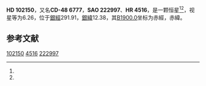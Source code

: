 {{Starbox begin
| name = HD 102150
}}
{{Starbox observe
| epoch = [[J2000.0|J2000.0]]
| constell = {{星座名待查}}<ref name=SIMBAD>{{cite web
 | url=http://simbad.u-strasbg.fr/simbad/sim-id?Ident=HR+4516
 | title =Pulsating variable Star
 | publisher=Centre de Données astronomiques de Strasbourg
 | work=SIMBAD
 | accessdate=2012-07-13}}</ref><ref name=DATA>{{cite web
 | url=http://vizier.u-strasbg.fr/viz-bin/VizieR-5?-out.add=.&-source=5050&-corr=PK=HR&-out.max=9999&HR=4516
 | title=VizieR Detailed Page
 | accessdate=2012-07-13
 | archive-date=2016-03-04
 | archive-url=https://web.archive.org/web/20160304215142/http://vizier.u-strasbg.fr/viz-bin/VizieR-5?-out.add=.&-source=5050&-corr=PK=HR&-out.max=9999&HR=4516
 | dead-url=no
 }}</ref>
| 星官 = 
| ra = {{RA|11|45|12.6}}<ref name=SIMBAD /><ref name=DATA />
| dec = {{DEC|-49|4|11}}<ref name=SIMBAD /><ref name=DATA />
| appmag_v = 6.26<ref name=SIMBAD /><ref name=DATA />
}}
{{Starbox character
| class = K1III<ref name=SIMBAD /><ref name=DATA />
| b-v = 1.17<ref name=SIMBAD /><ref name=DATA />
| u-b = <ref name=SIMBAD /><ref name=DATA />
| r-i = <ref name=SIMBAD /><ref name=DATA />
| variable = 
}}
{{Starbox astrometry
| radial_v = 
| prop_mo_ra = 4
| parallax = 
| p_error = 
}}
{{Starbox catalog
| names =CD-48 6777，[[SAO星表|SAO]] 222997，[[HD星表|HD]] 102150，[[HR星表|HR]] 4516}}
{{Starbox reference |Simbad=HR+4516}}
{{Starbox end}}

'''HD 102150'''，又名'''CD-48 6777'''，'''SAO 222997'''、'''HR 4516'''，是一颗恒星<ref name=SIMBAD /><ref name=DATA />，视星等为6.26，位于[[銀道座標系|銀經]]291.91，[[銀道座標系|銀緯]]12.38，其[[B1900.0|B1900.0]]坐标为赤經{{RA|11|40|17}}，赤緯{{DEC|-48|12.38|54}}。

== 参考文献 ==
{{reflist}}

{{star-stub}}

[[Category:HD和HDE天體|102150]]
[[Category:HR天體|4516]]
[[Category:SAO天體|222997]]